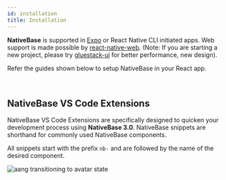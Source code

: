 ```yaml
---
id: installation
title: Installation
---
```



**NativeBase** is supported in [Expo](https://docs.expo.dev/get-started/installation/) or React Native CLI initiated apps. Web support is made possible by [react-native-web](https://necolas.github.io/react-native-web/).
(Note: If you are starting a new project, please try [gluestack-ui](https://gluestack.io/ui/docs/home/getting-started/installation/?utm_source=nativebase&utm_medium=docs+install&utm_campaign=installation) for better performance, new design).

Refer the guides shown below to setup NativeBase in your React app.

<Box>
  <Box mt="4" mb="8">
    <InstallationTiles />
  </Box>
</Box>

<br />

## NativeBase VS Code Extensions

NativeBase VS Code Extensions are specifically designed to quicken your development process using **NativeBase 3.0**.
NativeBase snippets are shorthand for commonly used NativeBase components.

All snippets start with the prefix `nb-` and are followed by the name of the desired component.

<AspectRatio ratio={1.7} w="100%" maxW="1056">
  <Image
    resizeMode="contain"
    source={{ uri: "https://cdn.nativebase.io/NativeBaseSnippet.gif" }}
    alt="aang transitioning to avatar state"
  />
</AspectRatio>
